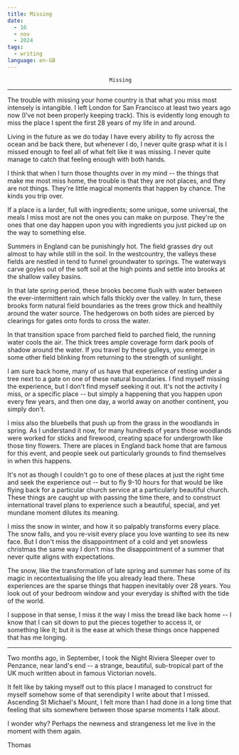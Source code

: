 ```yaml
---
title: Missing
date:
  - 16
  - nov
  - 2024
tags:
  - writing
language: en-GB
---
```


                                    Missing
-------------------------------------------------------------------------------

The trouble with missing your home country is that what you miss most intensely
is intangible. I left London for San Francisco at least two years ago now (I've
not been properly keeping track). This is evidently long enough to miss the
place I spent the first 28 years of my life in and around.

Living in the future as we do today I have every ability to fly across the
ocean and be back there, but whenever I do, I never quite grasp what it is I
missed enough to feel all of what felt like it was missing. I never quite
manage to catch that feeling enough with both hands.

I think that when I turn those thoughts over in my mind -- the things that
make me most miss home, the trouble is that they are not places, and they are
not things. They're little magical moments that happen by chance. The kinds
you trip over.

If a place is a larder, full with ingredients; some unique, some universal,
the meals I miss most are not the ones you can make on purpose. They're the
ones that one day happen upon you with ingredients you just picked up on
the way to something else.

Summers in England can be punishingly hot. The field grasses dry out almost to
hay while still in the soil. In the westcountry, the valleys these fields are
nestled in tend to funnel groundwater to springs. The waterways carve goyles
out of the soft soil at the high points and settle into brooks at the shallow
valley basins.

In that late spring period, these brooks become flush with water between the
ever-intermittent rain which falls thickly over the valley. In turn, these
brooks form natural field boundaries as the trees grow thick and healthily
around the water source. The hedgerows on both sides are pierced by clearings
for gates onto fords to cross the water.

In that transition space from parched field to parched field, the running water
cools the air. The thick trees ample coverage form dark pools of shadow around
the water. If you travel by these gulleys, you emerge in some other field
blinking from returning to the strength of sunlight.

I am sure back home, many of us have that experience of resting under a tree next to a gate on one of these natural boundaries. I find myself missing the experience, but I don't find myself seeking it out. It's not the activity I miss, or a specific place -- but simply a happening that you happen upon every few years, and then one day, a world away on another continent, you simply don't.

I miss also the bluebells that push up from the grass in the woodlands in
spring. As I understand it now, for many hundreds of years those woodlands were
worked for sticks and firewood, creating space for undergrowth like those tiny
flowers. There are places in England back home that are famous for this event,
and people seek out particularly grounds to find themselves in when this
happens.

It's not as though I couldn't go to one of these places at just the right time
and seek the experience out -- but to fly 9-10 hours for that would be like
flying back for a particular church service at a particularly beautiful church.
These things are caught up with passing the time there, and to construct
international travel plans to experience such a beautiful, special, and yet
mundane moment dilutes its meaning.

I miss the snow in winter, and how it so palpably transforms every place. The
snow falls, and you re-visit every place you love wanting to see its new face.
But I don't miss the disappointment of a cold and yet snowless christmas the
same way I don't miss the disappointment of a summer that never quite aligns
with expectations.

The snow, like the transformation of late spring and summer has some of its
magic in recontextualising the life you already lead there. These experiences
are the sparse things that happen inevitably over 28 years. You look out of
your bedroom window and your everyday is shifted with the tide of the world.

I suppose in that sense, I miss it the way I miss the bread like back home -- I
know that I can sit down to put the pieces together to access it, or something
like it; but it is the ease at which these things once happened that has me
longing.

*******************************************************************************

Two months ago, in September, I took the Night Riviera Sleeper over to
Penzance, near land's end -- a strange, beautiful, sub-tropical part of the UK
much written about in famous Victorian novels.

It felt like by taking myself out to this place I managed to construct for
myself somehow some of that serendipity I write about that I missed. Ascending
St Michael's Mount, I felt more than I had done in a long time that feeling
that sits somewhere between those sparse moments I talk about.

I wonder why? Perhaps the newness and strangeness let me live in the moment
with them again.

Thomas
